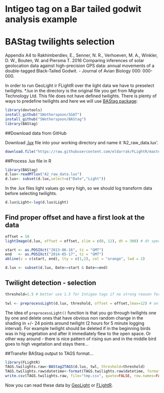 <!--
%\VignetteEngine{knitr}
%\VignetteIndexEntry{Bar-Tailed Godwit GeoLight analysis}
%\VignetteDepends{BAStag}
-->
# Intigeo tag on a Bar tailed godwit analysis example
# BAStag twilights selection
Appendix A4 to 
Rakhimberdiev, E., Senner, N. R., Verhoeven, M. A., Winkler, D. W., Bouten, W. and Piersma T. 2016 Comparing inferences of solar geolocation data against high-precision GPS data: annual movements of a double-tagged Black-Tailed Godwit. - Journal of Avian Biology 000: 000-000.

In order to run GeoLight ir FLightR over the light data we have to preselect twilights. *.lux in the directory is the original file you get from Migrate Technology Ltd. This file does not have defined twilights. There is plenty of ways to predefine twilights and here we will use [BAStag package](https://github.com/SWotherspoon/BAStag):

```r
library(devtools)
install_github("SWotherspoon/SGAT")
install_github("SWotherspoon/BAStag")
library(BAStag)
```

##Download data from GitHub

Download [.lux](https://raw.githubusercontent.com/eldarrak/FLightR/master/examples/Black-Tailed_Godwit_JAB_example/A2_raw_data.lux) file into your working directory and name it 'A2_raw_data.lux'.
```r
download.file("https://raw.githubusercontent.com/eldarrak/FLightR/master/examples/Black-Tailed_Godwit_JAB_example/A2_raw_data.lux", "A2_raw_data.lux")
```
##Process .lux file in R
```r
library(BAStag)
d.lux<-readMTlux("A2_raw_data.lux")
d.lux<- subset(d.lux,select=c("Date","Light"))
```
In the .lux files light values go very high, so we should log transform data before selecting twilights.
```r
d.lux$Light<-log(d.lux$Light)
```
## Find proper offset and have a first look at the data
```r
offset = 10
lightImage(d.lux, offset = offset, zlim = c(0, 12), dt = 300) # dt specifies the recording interval

start <- as.POSIXct("2013-06-16", tz = "GMT")
end   <- as.POSIXct("2014-05-17", tz = "GMT")
abline(v = c(start, end), lty = c(1,2), col = "orange", lwd = 2)

d.lux <- subset(d.lux, Date>=start & Date<=end)
```
## Twilight detection - selection
```r
threshold=1.5 # better use 1.5 for Intigeo tags if no strong reason for other value
		  
twl <- preprocessLight(d.lux, threshold, offset = offset,lmax=12) # only needs to be done once
```
The idea of ```preprocessLight()``` function is that you go through twilights one by one and delete ones that have obvious non random change in the shading in +/- 24 points around twilight (2 hours for 5 minute logging interval). For example twilight should be deleted if in the beginning birds was in hig vegetation and after it immediately flew to the open space. Or other way around - there is nice pattern of rising sun and in the middle bird goes to high vegetation and stays there...

##Transfer BAStag output to TAGS format...
```r

library(FLightR)
TAGS.twilights.raw<-BAStag2TAGS(d.lux, twl, threshold=threshold)
TAGS.twilights.raw$datetime<-format(TAGS.twilights.raw$datetime, format="%Y-%m-%dT%T.000Z")
write.csv(TAGS.twilights.raw, file="tmp.csv", quote=FALSE, row.names=FALSE)

```
Now you can read these data by [GeoLight](https://github.com/eldarrak/FLightR/blob/master/examples/Black-Tailed_Godwit_JAB_example/A5_GeoLight_analysis.Rmd) or [FLightR](https://github.com/eldarrak/FLightR/blob/master/examples/Black-Tailed_Godwit_JAB_example/A6_FLightR_analysis.Rmd).
